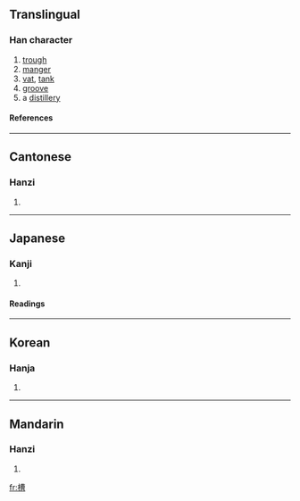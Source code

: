 ==Translingual==
===Han character===
{{Han char|rn=75|rad=木|as=11|sn=15|four=4596<sub>6</sub>|canj=木廿田日 (DTWA)}}
# [[trough]]
# [[manger]]
# [[vat]], [[tank]]
# [[groove]]
# a [[distillery]]
====References====
{{Han ref|kx=0548.140|dkj=15393|dj=0935.300|hdz=21275.120|uh=69FD|ud=27133|bh=BCD1|bd=48337}}

----
==Cantonese==
===Hanzi===
{{yue-hanzi|jyut=|y=chou4}}
# {{defn|Cantonese}}

----
==Japanese==
===Kanji===
{{ja-kanji|grade=|rs=木11}}
# {{defn|Japanese}} 
====Readings====
{{ja-readings|on=[[そう]] (sō)|kun=[[かいばおけ]] (kaibaoke), [[おけ]] (oke)}}

----
==Korean==
===Hanja===
{{ko-hanja|hangeul=조|eumhun=|rv=jo|mr=cho|y=co}}
# {{defn|Korean}}

----
==Mandarin==
===Hanzi===
{{cmn-hanzi|pin=[[cáo]] (cao2)|wg=ts'ao<sup>2</sup>}}
# {{defn|Mandarin}}

[[fr:槽]]